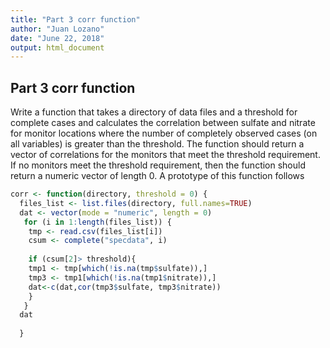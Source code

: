 ---
title: "Part 3 corr function"
author: "Juan Lozano"
date: "June 22, 2018"
output: html_document
---


## Part 3 corr function

Write a function that takes a directory of data files and a threshold for complete cases and calculates the correlation between sulfate and nitrate for monitor locations where the number of completely observed cases (on all variables) is greater than the threshold. The function should return a vector of correlations for the monitors that meet the threshold requirement. If no monitors meet the threshold requirement, then the function should return a numeric vector of length 0. A prototype of this function follows


```{r}
corr <- function(directory, threshold = 0) {
  files_list <- list.files(directory, full.names=TRUE)  
  dat <- vector(mode = "numeric", length = 0)
   for (i in 1:length(files_list)) {                                
    tmp <- read.csv(files_list[i])
    csum <- complete("specdata", i)
    
    if (csum[2]> threshold){
    tmp1 <- tmp[which(!is.na(tmp$sulfate)),]
    tmp3 <- tmp1[which(!is.na(tmp1$nitrate)),]
    dat<-c(dat,cor(tmp3$sulfate, tmp3$nitrate))
    }
   }
  dat
  
  }
  
  
```


